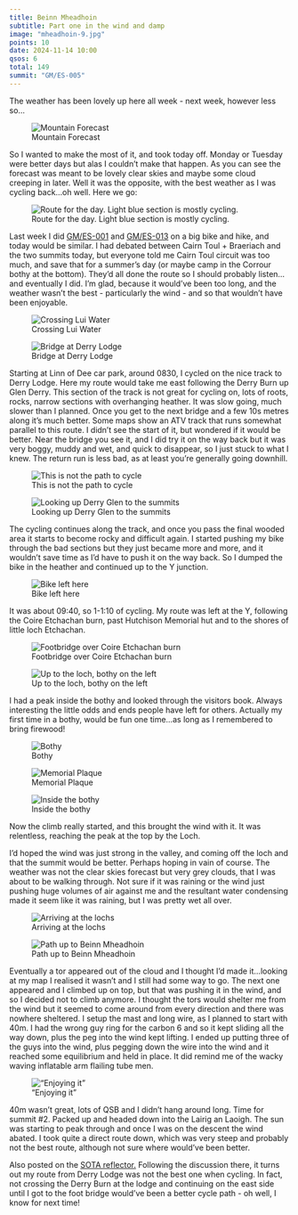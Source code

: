 ```yaml
---
title: Beinn Mheadhoin
subtitle: Part one in the wind and damp
image: "mheadhoin-9.jpg"
points: 10
date: 2024-11-14 10:00
qsos: 6
total: 149
summit: "GM/ES-005"
---
```


The weather has been lovely up here all week - next week, however less so…

![Mountain Forecast](weather.jpg)

So I wanted to make the most of it, and took today off. Monday or Tuesday were better days but alas I couldn’t make that happen. As you can see the forecast was meant to be lovely clear skies and maybe some cloud creeping in later. Well it was the opposite, with the best weather as I was cycling back…oh well. Here we go:

![Route for the day. Light blue section is mostly cycling.](route.jpg)

Last week I did [GM/ES-001](https://gm5alx.uk/sota/2024/gm-es-001/) and [GM/ES-013](https://gm5alx.uk/sota/2024/gm-es-013/) on a big bike and hike, and today would be similar. I had debated between Cairn Toul + Braeriach and the two summits today, but everyone told me Cairn Toul circuit was too much, and save that for a summer’s day (or maybe camp in the Corrour bothy at the bottom). They’d all done the route so I should probably listen…and eventually I did. I’m glad, because it would’ve been too long, and the weather wasn’t the best - particularly the wind - and so that wouldn’t have been enjoyable.

![Crossing Lui Water](mheadhoin-1.jpg)

![Bridge at Derry Lodge](mheadhoin-2.jpg)

Starting at Linn of Dee car park, around 0830, I cycled on the nice track to Derry Lodge. Here my route would take me east following the Derry Burn up Glen Derry. This section of the track is not great for cycling on, lots of roots, rocks, narrow sections with overhanging heather. It was slow going, much slower than I planned. Once you get to the next bridge and a few 10s metres along it’s much better. Some maps show an ATV track that runs somewhat parallel to this route. I didn’t see the start of it, but wondered if it would be better. Near the bridge you see it, and I did try it on the way back but it was very boggy, muddy and wet, and quick to disappear, so I just stuck to what I knew. The return run is less bad, as at least you’re generally going downhill.

![This is not the path to cycle](hardcycle.jpg)

![Looking up Derry Glen to the summits](mheadhoin-4.jpg)

The cycling continues along the track, and once you pass the final wooded area it starts to become rocky and difficult again. I started pushing my bike through the bad sections but they just became more and more, and it wouldn’t save time as I’d have to push it on the way back. So I dumped the bike in the heather and continued up to the Y junction.

![Bike left here](bikedrop.jpg)

It was about 09:40, so 1-1:10 of cycling. My route was left at the Y, following the Coire Etchachan burn, past Hutchison Memorial hut and to the shores of little loch Etchachan.

![Footbridge over Coire Etchachan burn](mheadhoin-5.jpg)

![Up to the loch, bothy on the left](mheadhoin-6.jpg)

I had a peak inside the bothy and looked through the visitors book. Always interesting the little odds and ends people have left for others. Actually my first time in a bothy, would be fun one time…as long as I remembered to bring firewood!

![Bothy](mheadhoin-7.jpg)

![Memorial Plaque](mheadhoin-8.jpg)

![Inside the bothy](mheadhoin-9.jpg)

Now the climb really started, and this brought the wind with it. It was relentless, reaching the peak at the top by the Loch.

I’d hoped the wind was just strong in the valley, and coming off the loch and that the summit would be better. Perhaps hoping in vain of course. The weather was not the clear skies forecast but very grey clouds, that I was about to be walking through. Not sure if it was raining or the wind just pushing huge volumes of air against me and the resultant water condensing made it seem like it was raining, but I was pretty wet all over.

![Arriving at the lochs](mheadhoin-10.jpg)

![Path up to Beinn Mheadhoin](mheadhoin-11.jpg)

Eventually a tor appeared out of the cloud and I thought I’d made it…looking at my map I realised it wasn’t and I still had some way to go. The next one appeared and I climbed up on top, but that was pushing it in the wind, and so I decided not to climb anymore. I thought the tors would shelter me from the wind but it seemed to come around from every direction and there was nowhere sheltered. I setup the mast and long wire, as I planned to start with 40m. I had the wrong guy ring for the carbon 6 and so it kept sliding all the way down, plus the peg into the wind kept lifting. I ended up putting three of the guys into the wind, plus pegging down the wire into the wind and it reached some equilibrium and held in place. It did remind me of the wacky waving inflatable arm flailing tube men.

!["Enjoying it"](mheadhoin-12.jpg)

40m wasn’t great, lots of QSB and I didn’t hang around long. Time for summit #2. Packed up and headed down into the Lairig an Laoigh. The sun was starting to peak through and once I was on the descent the wind abated. I took quite a direct route down, which was very steep and probably not the best route, although not sure where would’ve been better.

Also posted on the [SOTA reflector.](https://reflector.sota.org.uk/t/beinn-mheadhoin-gm-es-005-and-beinn-achaorainn-gm-es-011/36785) Following the discussion there, it turns out my route from Derry Lodge was not the best one when cycling. In fact, not crossing the Derry Burn at the lodge and continuing on the east side until I got to the foot bridge would've been a better cycle path - oh well, I know for next time!
